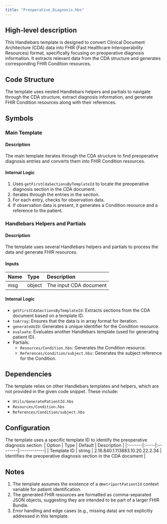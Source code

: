 ```yaml
---
title: "Preoperative_Diagnosis.hbs"
---
```


## High-level description
This Handlebars template is designed to convert Clinical Document Architecture (CDA) data into FHIR (Fast Healthcare Interoperability Resources) format, specifically focusing on preoperative diagnosis information. It extracts relevant data from the CDA structure and generates corresponding FHIR Condition resources.

## Code Structure
The template uses nested Handlebars helpers and partials to navigate through the CDA structure, extract diagnosis information, and generate FHIR Condition resources along with their references.

## Symbols

### Main Template
#### Description
The main template iterates through the CDA structure to find preoperative diagnosis entries and converts them into FHIR Condition resources.

#### Internal Logic
1. Uses `getFirstCdaSectionsByTemplateId` to locate the preoperative diagnosis section in the CDA document.
2. Iterates through the entries in the section.
3. For each entry, checks for observation data.
4. If observation data is present, it generates a Condition resource and a reference to the patient.

### Handlebars Helpers and Partials
#### Description
The template uses several Handlebars helpers and partials to process the data and generate FHIR resources.

#### Inputs
| Name | Type | Description |
|:-----|:-----|:------------|
| msg | object | The input CDA document |

#### Internal Logic
- `getFirstCdaSectionsByTemplateId`: Extracts sections from the CDA document based on a template ID.
- `toArray`: Ensures that the data is in array format for iteration.
- `generateUUID`: Generates a unique identifier for the Condition resource.
- `evaluate`: Evaluates another Handlebars template (used for generating patient ID).
- Partials:
  - `Resources/Condition.hbs`: Generates the Condition resource.
  - `References/Condition/subject.hbs`: Generates the subject reference for the Condition.

## Dependencies
The template relies on other Handlebars templates and helpers, which are not provided in the given code snippet. These include:
- `Utils/GeneratePatientId.hbs`
- `Resources/Condition.hbs`
- `References/Condition/subject.hbs`

## Configuration
The template uses a specific template ID to identify the preoperative diagnosis section:
| Option | Type | Default | Description |
|:-------|:-----|:--------|:------------|
| Template ID | string | 2.16.840.1.113883.10.20.22.2.34 | Identifies the preoperative diagnosis section in the CDA document |

## Notes
1. The template assumes the existence of a `@metriportPatientId` context variable for patient identification.
2. The generated FHIR resources are formatted as comma-separated JSON objects, suggesting they are intended to be part of a larger FHIR Bundle.
3. Error handling and edge cases (e.g., missing data) are not explicitly addressed in this template.